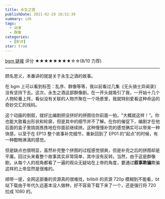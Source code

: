 ```yaml
---
title: 永生之酒
publishDate: 2021-02-28 18:52:39
summary: idk
tags:
  - 动漫
  - 群像
categories:
  - [影评]
star: true
---
```


[bgm 链接][1] 评分 ★★★★★★★★☆☆(8/10 力荐)

---

顾名思义，本番讲的就是关于永生之酒的故事。

在 bgm 上可以看到标签：乱序、群像等等，我以前看过几集《无头骑士异闻录》没有坚持下去。这次，永生之酒这部群像剧，在一开头就吸引了我，一开始十几个人物轮番上阵，看似没有关联的人物齐聚在一个场景里，我就特别爱看这种命运的奇妙交汇的戏码。

这个动画的倒叙，就好比编剧把没拼好的拼图往你前面一拍，“大概就这样！”。你也能大致看出形状和轮廓，但是其中的细节并不了解。在你的催促下，编剧才在他后面的盒子里挑挑拣拣地在你面前继续拼。这种慢慢补完的感觉确实可以带来一种快感，以至于在 EP13 整个故事补完细节，重新回到了 EP01 的“起点”的时候，有一种酣畅淋漓的感觉。

但是缺点也很明显，虽然补完整个拼图的过程感觉很爽，但是补完之后的拼图却是平庸。回过头来看整个故事其实非常简单，其中没有反转。当然，由于这是群像剧，从每个人的视角都看了一遍的观众无疑站在上帝的角度，要通过**叙事欺骗**欺骗这样的上帝显然是很难的。

顺带一提，全网这部番的资源真的很难找，bilibili 的资源 720p 模糊到不能看，bt 站下载由于年代久远基本没人做种，好不容易下载下来了一个，还是强行将 720 拉成 1080 的。

[1]: https://bgm.tv/subject/965
